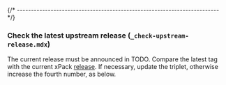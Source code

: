 
{/* ------------------------------------------------------------------------ */}

### Check the latest upstream release (`_check-upstream-release.mdx`)

The current release must be announced in
TODO.
Compare the latest tag with the current xPack
[release](https://github.com/xpack-dev-tools/qemu-arm-xpack/releases).
If necessary, update the triplet, otherwise increase the fourth number,
as below.
